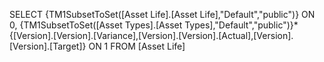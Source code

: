 SELECT {TM1SubsetToSet([Asset Life].[Asset Life],"Default","public")} ON 0, {TM1SubsetToSet([Asset Types].[Asset Types],"Default","public")}*{[Version].[Version].[Variance],[Version].[Version].[Actual],[Version].[Version].[Target]} ON 1 FROM [Asset Life]